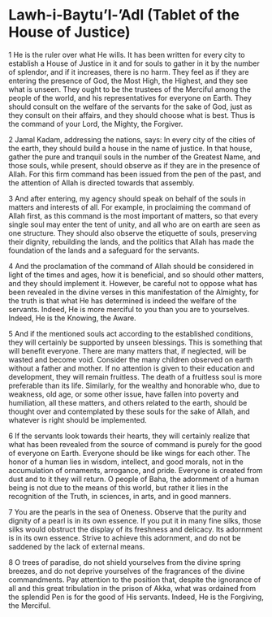 # Lawh-i-Baytu'l-'Adl (Tablet of the House of Justice)

1 He is the ruler over what He wills. It has been written for every city to establish a House of Justice in it and for souls to gather in it by the number of splendor, and if it increases, there is no harm. They feel as if they are entering the presence of God, the Most High, the Highest, and they see what is unseen. They ought to be the trustees of the Merciful among the people of the world, and his representatives for everyone on Earth. They should consult on the welfare of the servants for the sake of God, just as they consult on their affairs, and they should choose what is best. Thus is the command of your Lord, the Mighty, the Forgiver.

2 Jamal Kadam, addressing the nations, says: In every city of the cities of the earth, they should build a house in the name of justice. In that house, gather the pure and tranquil souls in the number of the Greatest Name, and those souls, while present, should observe as if they are in the presence of Allah. For this firm command has been issued from the pen of the past, and the attention of Allah is directed towards that assembly.

3 And after entering, my agency should speak on behalf of the souls in matters and interests of all. For example, in proclaiming the command of Allah first, as this command is the most important of matters, so that every single soul may enter the tent of unity, and all who are on earth are seen as one structure. They should also observe the etiquette of souls, preserving their dignity, rebuilding the lands, and the politics that Allah has made the foundation of the lands and a safeguard for the servants.

4 And the proclamation of the command of Allah should be considered in light of the times and ages, how it is beneficial, and so should other matters, and they should implement it. However, be careful not to oppose what has been revealed in the divine verses in this manifestation of the Almighty, for the truth is that what He has determined is indeed the welfare of the servants. Indeed, He is more merciful to you than you are to yourselves. Indeed, He is the Knowing, the Aware.

5 And if the mentioned souls act according to the established conditions, they will certainly be supported by unseen blessings. This is something that will benefit everyone. There are many matters that, if neglected, will be wasted and become void. Consider the many children observed on earth without a father and mother. If no attention is given to their education and development, they will remain fruitless. The death of a fruitless soul is more preferable than its life. Similarly, for the wealthy and honorable who, due to weakness, old age, or some other issue, have fallen into poverty and humiliation, all these matters, and others related to the earth, should be thought over and contemplated by these souls for the sake of Allah, and whatever is right should be implemented.

6 If the servants look towards their hearts, they will certainly realize that what has been revealed from the source of command is purely for the good of everyone on Earth. Everyone should be like wings for each other. The honor of a human lies in wisdom, intellect, and good morals, not in the accumulation of ornaments, arrogance, and pride. Everyone is created from dust and to it they will return. O people of Baha, the adornment of a human being is not due to the means of this world, but rather it lies in the recognition of the Truth, in sciences, in arts, and in good manners.

7 You are the pearls in the sea of Oneness. Observe that the purity and dignity of a pearl is in its own essence. If you put it in many fine silks, those silks would obstruct the display of its freshness and delicacy. Its adornment is in its own essence. Strive to achieve this adornment, and do not be saddened by the lack of external means.

8 O trees of paradise, do not shield yourselves from the divine spring breezes, and do not deprive yourselves of the fragrances of the divine commandments. Pay attention to the position that, despite the ignorance of all and this great tribulation in the prison of Akka, what was ordained from the splendid Pen is for the good of His servants. Indeed, He is the Forgiving, the Merciful.
